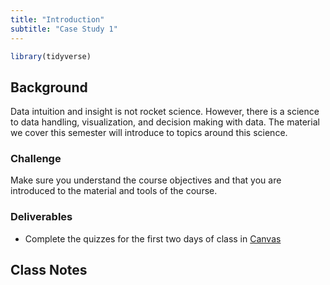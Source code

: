 ```yaml
---
title: "Introduction"
subtitle: "Case Study 1"
---
```


```r
library(tidyverse)
```

## Background

Data intuition and insight is not rocket science. However, there is a science to data handling, visualization, and decision making with data. The material we cover this semester will introduce to topics around this science.

### Challenge

Make sure you understand the course objectives and that you are introduced to the material and tools of the course.

### Deliverables

* Complete the quizzes for the first two days of class in [Canvas](https://byui.instructure.com/)

## Class Notes

